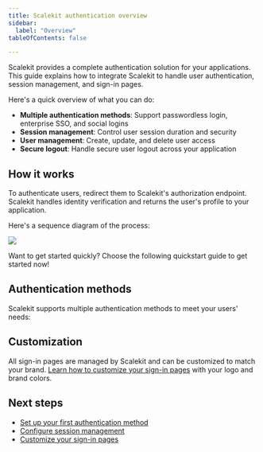 ```yaml
---
title: Scalekit authentication overview
sidebar:
  label: "Overview"
tableOfContents: false

---
```



Scalekit provides a complete authentication solution for your applications. This guide explains how to integrate Scalekit to handle user authentication, session management, and sign-in pages.

Here's a quick overview of what you can do:

- **Multiple authentication methods**: Support passwordless login, enterprise SSO, and social logins
- **Session management**: Control user session duration and security
- **User management**: Create, update, and delete user access
- **Secure logout**: Handle secure user logout across your application

## How it works

To authenticate users, redirect them to Scalekit's authorization endpoint. Scalekit handles identity verification and returns the user's profile to your application.

Here's a sequence diagram of the process:

![](@/assets/docs/guides/overview/0.png)

Want to get started quickly? Choose the following quickstart guide to get started now!

<LinkCard
    title="Quickstart guide"
    href="/guides/fsa/social-logins/"
    description="Get up and running with Scalekit authentication in minutes"
  />

## Authentication methods

Scalekit supports multiple authentication methods to meet your users' needs:

<CardGrid>
  <LinkCard
    title="Passwordless authentication"
    href="/guides/fsa/social-logins/"
    description="Implement verification codes and magic links for a password-free experience"
  />
  <LinkCard
    title="Enterprise SSO"
    href="/guides/fsa/enterprise-sso/"
    description="Enable users to sign in with their organization's identity provider"
  />
  <LinkCard
    title="Social logins"
    href="/guides/fsa/social-logins/"
    description="Allow users to sign in with Google, Microsoft, and other social providers"
  />
</CardGrid>

## Customization

All sign-in pages are managed by Scalekit and can be customized to match your brand. [Learn how to customize your sign-in pages](/guides/fsa/login-page-branding/) with your logo and brand colors.

## Next steps

- [Set up your first authentication method](/guides/fsa/social-logins/)
- [Configure session management](/guides/fsa/manage-session/)
- [Customize your sign-in pages](/guides/fsa/login-page-branding/)
